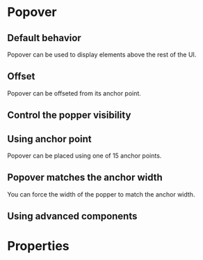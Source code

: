 # Popover

## Default behavior
Popover can be used to display elements above the rest of the UI.

<DemoBlock2 demo="default" engine={props.engine} withThemeSwitcher />

## Offset
Popover can be offseted from its anchor point.

<DemoBlock2 demo="offset" engine={props.engine} withThemeSwitcher />

## Control the popper visibility

<DemoBlock2 demo="visibility" engine={props.engine} withThemeSwitcher />

## Using anchor point
Popover can be placed using one of 15 anchor points.

<DemoBlock2 demo="anchor" engine={props.engine} withThemeSwitcher />

## Popover matches the anchor width
You can force the width of the popper to match the anchor width.

<DemoBlock2 demo="anchor-width" engine={props.engine} withThemeSwitcher />

## Using advanced components

<DemoBlock2 demo="advanced" engine={props.engine} withThemeSwitcher />

# Properties

<PropTable component="Popover" />

